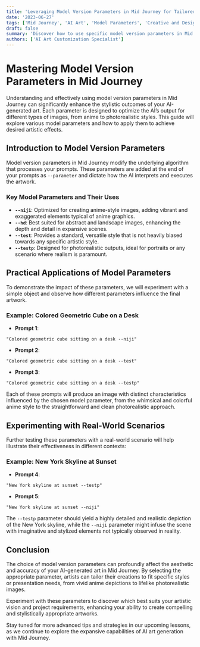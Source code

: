 ```yaml
---
title: 'Leveraging Model Version Parameters in Mid Journey for Tailored Artistic Outputs'
date: '2023-06-27'
tags: ['Mid Journey', 'AI Art', 'Model Parameters', 'Creative and Design']
draft: false
summary: 'Discover how to use specific model version parameters in Mid Journey to produce artworks that excel in anime styles, landscapes, abstract images, and photorealistic portrayals. This guide provides insights into choosing the right parameters for your artistic needs.'
authors: ['AI Art Customization Specialist']
---
```


# Mastering Model Version Parameters in Mid Journey

Understanding and effectively using model version parameters in Mid Journey can significantly enhance the stylistic outcomes of your AI-generated art. Each parameter is designed to optimize the AI’s output for different types of images, from anime to photorealistic styles. This guide will explore various model parameters and how to apply them to achieve desired artistic effects.

## Introduction to Model Version Parameters

Model version parameters in Mid Journey modify the underlying algorithm that processes your prompts. These parameters are added at the end of your prompts as `--parameter` and dictate how the AI interprets and executes the artwork.

### Key Model Parameters and Their Uses

- **`--niji`**: Optimized for creating anime-style images, adding vibrant and exaggerated elements typical of anime graphics.
- **`--hd`**: Best suited for abstract and landscape images, enhancing the depth and detail in expansive scenes.
- **`--test`**: Provides a standard, versatile style that is not heavily biased towards any specific artistic style.
- **`--testp`**: Designed for photorealistic outputs, ideal for portraits or any scenario where realism is paramount.

## Practical Applications of Model Parameters

To demonstrate the impact of these parameters, we will experiment with a simple object and observe how different parameters influence the final artwork.

### Example: Colored Geometric Cube on a Desk

- **Prompt 1**:

```plaintext
"Colored geometric cube sitting on a desk --niji"
```

- **Prompt 2**:

```plaintext
"Colored geometric cube sitting on a desk --test"
```

- **Prompt 3**:

```plaintext
"Colored geometric cube sitting on a desk --testp"
```

Each of these prompts will produce an image with distinct characteristics influenced by the chosen model parameter, from the whimsical and colorful anime style to the straightforward and clean photorealistic approach.

## Experimenting with Real-World Scenarios

Further testing these parameters with a real-world scenario will help illustrate their effectiveness in different contexts:

### Example: New York Skyline at Sunset

- **Prompt 4**:

```plaintext
"New York skyline at sunset --testp"
```

- **Prompt 5**:

```plaintext
"New York skyline at sunset --niji"
```

The `--testp` parameter should yield a highly detailed and realistic depiction of the New York skyline, while the `--niji` parameter might infuse the scene with imaginative and stylized elements not typically observed in reality.

## Conclusion

The choice of model version parameters can profoundly affect the aesthetic and accuracy of your AI-generated art in Mid Journey. By selecting the appropriate parameter, artists can tailor their creations to fit specific styles or presentation needs, from vivid anime depictions to lifelike photorealistic images.

Experiment with these parameters to discover which best suits your artistic vision and project requirements, enhancing your ability to create compelling and stylistically appropriate artworks.

Stay tuned for more advanced tips and strategies in our upcoming lessons, as we continue to explore the expansive capabilities of AI art generation with Mid Journey.
